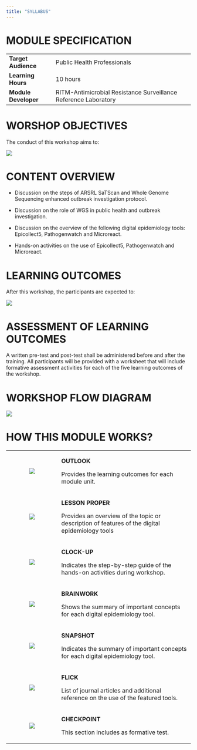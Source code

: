 ```yaml
---
title: "SYLLABUS"
---
```


# **MODULE SPECIFICATION**

+----------------------+-----------------------------------------------------------------+
| **Target Audience**  | Public Health Professionals                                     |
+----------------------+-----------------------------------------------------------------+
| **Learning Hours**   | 10 hours                                                        |
+----------------------+-----------------------------------------------------------------+
| **Module Developer** | RITM-Antimicrobial Resistance Surveillance Reference Laboratory |
+----------------------+-----------------------------------------------------------------+

# **WORSHOP OBJECTIVES**

The conduct of this workshop aims to:

![](images/clipboard-948969627.png)

# **CONTENT OVERVIEW**

-   Discussion on the steps of ARSRL SaTScan and Whole Genome Sequencing enhanced outbreak investigation protocol.

-   Discussion on the role of WGS in public health and outbreak investigation.

-   Discussion on the overview of the following digital epidemiology tools: Epicollect5, Pathogenwatch and Microreact.

-   Hands-on activities on the use of Epicollect5, Pathogenwatch and Microreact.

# **LEARNING OUTCOMES**

After this workshop, the participants are expected to:

![](images/clipboard-3384340523.png)

# **ASSESSMENT OF LEARNING OUTCOMES**

A written pre-test and post-test shall be administered before and after the training. All participants will be provided with a worksheet that will include formative assessment activities for each of the five learning outcomes of the workshop.

# WORKSHOP FLOW DIAGRAM

![](images/clipboard-3389325393.png)

# **HOW THIS MODULE WORKS?**

+:------------------------------------:+:-----------------------------------------------------------------------------------------------+
| ![](images/clipboard-605683760.png)  | **OUTLOOK**                                                                                    |
|                                      |                                                                                                |
|                                      | Provides the learning outcomes for each module unit.                                           |
+--------------------------------------+------------------------------------------------------------------------------------------------+
| ![](images/clipboard-1765740806.png) | **LESSON PROPER**                                                                              |
|                                      |                                                                                                |
|                                      | Provides an overview of the topic or description of features of the digital epidemiology tools |
+--------------------------------------+------------------------------------------------------------------------------------------------+
| ![](images/clipboard-3256539318.png) | **CLOCK-UP**                                                                                   |
|                                      |                                                                                                |
|                                      | Indicates the step-by-step guide of the hands-on activities during workshop.                   |
+--------------------------------------+------------------------------------------------------------------------------------------------+
| ![](images/clipboard-2568369782.png) | **BRAINWORK**                                                                                  |
|                                      |                                                                                                |
|                                      | Shows the summary of important concepts for each digital epidemiology tool.                    |
+--------------------------------------+------------------------------------------------------------------------------------------------+
| ![](images/clipboard-1446194848.png) | **SNAPSHOT**                                                                                   |
|                                      |                                                                                                |
|                                      | Indicates the summary of important concepts for each digital epidemiology tool.                |
+--------------------------------------+------------------------------------------------------------------------------------------------+
| ![](images/clipboard-3395272049.png) | **FLICK**                                                                                      |
|                                      |                                                                                                |
|                                      | List of journal articles and additional reference on the use of the featured tools.            |
+--------------------------------------+------------------------------------------------------------------------------------------------+
| ![](images/clipboard-3825032809.png) | **CHECKPOINT**                                                                                 |
|                                      |                                                                                                |
|                                      | This section includes as formative test.                                                       |
+--------------------------------------+------------------------------------------------------------------------------------------------+
